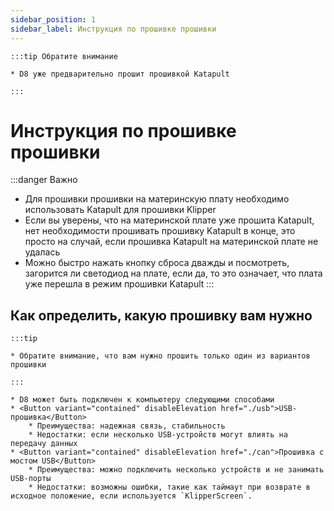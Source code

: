 ```yaml
---
sidebar_position: 1
sidebar_label: Инструкция по прошивке прошивки
---
```





    :::tip Обратите внимание

    * D8 уже предварительно прошит прошивкой Katapult

    :::


# Инструкция по прошивке прошивки

:::danger Важно
* Для прошивки прошивки на материнскую плату необходимо использовать Katapult для прошивки Klipper
* Если вы уверены, что на материнской плате уже прошита Katapult, нет необходимости прошивать прошивку Katapult в конце, это просто на случай, если прошивка Katapult на материнской плате не удалась
* Можно быстро нажать кнопку сброса дважды и посмотреть, загорится ли светодиод на плате, если да, то это означает, что плата уже перешла в режим прошивки Katapult
:::

## Как определить, какую прошивку вам нужно

    :::tip

    * Обратите внимание, что вам нужно прошить только один из вариантов прошивки

    :::
    
    * D8 может быть подключен к компьютеру следующими способами
    * <Button variant="contained" disableElevation href="./usb">USB-прошивка</Button>
        * Преимущества: надежная связь, стабильность
        * Недостатки: если несколько USB-устройств могут влиять на передачу данных
    * <Button variant="contained" disableElevation href="./can">Прошивка с мостом USB</Button>
        * Преимущества: можно подключить несколько устройств и не занимать USB-порты
        * Недостатки: возможны ошибки, такие как таймаут при возврате в исходное положение, если используется `KlipperScreen`.

